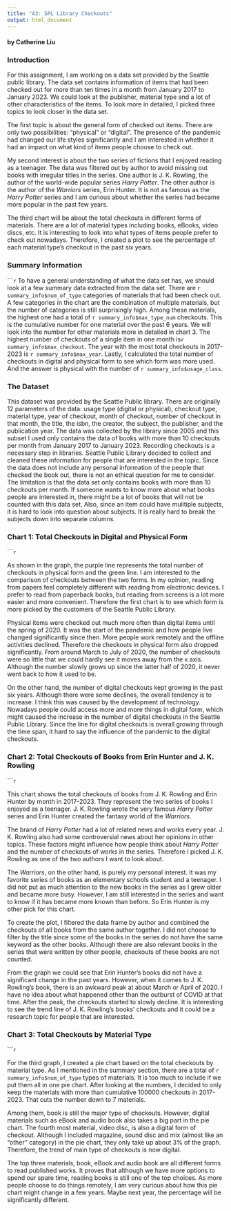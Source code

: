 ```yaml
---
title: "A3: SPL Library Checkouts"
output: html_document
---
```

#### by Catherine Liu

### Introduction
For this assignment, I am working on a data set provided by the Seattle public library. The data set contains information of items that had been checked out for more than ten times in a month from January 2017 to January 2023. We could look at the publisher, material type and a lot of other characteristics of the items. To look more in detailed, I picked three topics to look closer in the data set. 

The first topic is about the general form of checked out items. There are only two possibilities: "physical" or "digital". The presence of the pandemic had changed our life styles significantly and I am interested in whether it had an impact on what kind of items people choose to check out. 

My second interest is about the two series of fictions that I enjoyed reading as a teenager. The data was filtered out by author to avoid missing out books with irregular titles in the series. One author is J. K. Rowling, the author of the world-wide popular series _Harry Potter_. The other author is the author of the _Warriors_ series, Erin Hunter. It is not as famous as the _Harry Potter_ series and I am curious about whether the series had became more popular in the past few years.

The third chart will be about the total checkouts in different forms of materials. There are a lot of material types including books, eBooks, video discs, etc. It is interesting to look into what types of items people prefer to check out nowadays. Therefore, I created a plot to see the percentage of each material type's checkout in the past six years.

### Summary Information
``````r
```
To have a general understanding of what the data set has, we should look at a few summary data extracted from the data set. There are `r summary_info$num_of_type` categories of materials that had been check out. A few categories in the chart are the combination of multiple materials, but the number of categories is still surprisingly high. Among these materials, the highest one had a total of  `r summary_info$max_type_num` checkouts. This is the cumulative number for one material over the past 6 years. We will look into the number for other materials more in detailed in chart 3. The highest number of checkouts of a single item in one month is`r summary_info$max_checkout`. The year with the most total checkouts in 2017-2023 is `r summary_info$max_year`. Lastly, I calculated the total number of checkouts in digital and physical form to see which form was more used. And the answer is physical with the number of `r summary_info$usage_class`. 

### The Dataset
This dataset was provided by the Seattle Public library. There are originally 12 parameters of the data: usage type (digital or physical), checkout type, material type, year of checkout, month of checkout, number of checkout in that month, the title, the isbn, the creator, the subject, the publisher, and the publication year. The data was collected by the library since 2005 and this subset I used only contains the data of books with more than 10 checkouts per month from January 2017 to January 2023. Recording checkouts is a necessary step in libraries. Seattle Public Library decided to collect and cleaned these information for people that are interested in the topic. Since the data does not include any personal information of the people that checked the book out, there is not an ethical question for me to consider. The limitation is that the data set only contains books with more than 10 checkouts per month. If someone wants to know more about what books people are interested in, there might be a lot of books that will not be counted with this data set. Also, since an item could have mulitiple subjects, it is hard to look into question about subjects. It is really hard to break the subjects down into separate columns. 

### Chart 1: Total Checkouts in Digital and Physical Form 
``````r
```

As shown in the graph, the purple line represents the total number of checkouts in physical form and the green line. I am interested to the comparison of checkouts between the two forms. In my opinion, reading from papers feel completely different with reading from electronic devices. I prefer to read from paperback books, but reading from screens is a lot more easier and more convenient. Therefore the first chart is to see which form is more picked by the customers of the Seattle Public Library. 

Physical items were checked out much more often than digital items until the spring of 2020. It was the start of the pandemic and how people live changed significantly since then. More people work remotely and the offline activities declined. Therefore the checkouts in physical form also dropped significantly. From around March to July of 2020, the number of checkouts were so little that we could hardly see it moves away from the x axis. Although the number slowly grows up since the latter half of 2020, it never went back to how it used to be. 

On the other hand, the number of digital checkouts kept growing in the past six years. Although there were some declines, the overall tendency is to increase. I think this was caused by the development of technology. Nowadays people could access more and more things in digital form, which might caused the increase in the number of digital checkouts in the Seattle Public Library. Since the line for digital checkouts is overall growing through the time span, it hard to say the influence of the pandemic to the digital checkouts. 

### Chart 2: Total Checkouts of Books from Erin Hunter and J. K. Rowling
``````r
```

This chart shows the total checkouts of books from J. K. Rowling and Erin Hunter by month in 2017-2023. They represent the two series of books I enjoyed as a teenager. J. K. Rowling wrote the very famous _Harry Potter_ series and Erin Hunter created the fantasy world of the _Warriors_. 

The brand of _Harry Potter_ had a lot of related news and works every year. J. K. Rowling also had some controversial news about her opinions in other topics. These factors might influence how people think about _Harry Potter_ and the number of checkouts of works in the series. Therefore I picked J. K. Rowling as one of the two authors I want to look about. 

The _Warriors_, on the other hand, is purely my personal interest. It was my favorite series of books as an elementary schools student and a teenager. I did not put as much attention to the new books in the series as I grew older and became more busy. However, I am still interested in the series and want to know if it has became more known than before. So Erin Hunter is my other pick for this chart.

To create the plot, I filtered the data frame by author and combined the checkouts of all books from the same author together. I did not choose to filter by the title since some of the books in the series do not have the same keyword as the other books. Although there are also relevant books in the series that were written by other people, checkouts of these books are not counted. 

From the graph we could see that Erin Hunter's books did not have a significant change in the past years. However, when it comes to J. K. Rowling's book, there is an awkward peak at about March or April of 2020. I have no idea about what happened other than the outburst of COVID at that time. After the peak, the checkouts started to slowly decline. It is interesting to see the trend line of J. K. Rowling's books' checkouts and it could be a research topic for people that are interested. 

### Chart 3: Total Checkouts by Material Type
``````r
```

For the third graph, I created a pie chart based on the total checkouts by material type. As I mentioned in the summary section, there are a total of `r summary_info$num_of_type` types of materials. It is too much to include if we put them all in one pie chart. After looking at the numbers, I decided to only keep the materials with more than cumulative 100000 checkouts in 2017-2023. That cuts the number down to 7 materials.

Among them, book is still the major type of checkouts. However, digital materials such as eBook and audio book also takes a big part in the pie chart. The fourth most material, video disc, is also a digital form of checkout. Although I included magazine, sound disc and mix (almost like an "other" category) in the pie chart, they only take up about 3% of the graph. Therefore, the trend of main type of checkouts is now digital. 

The top three materials, book, eBook and audio book are all different forms to read published works. It proves that although we have more options to spend our spare time, reading books is still one of the top choices. As more people choose to do things remotely, I am very curious about how this pie chart might change in a few years. Maybe next year, the percentage will be significantly different.


